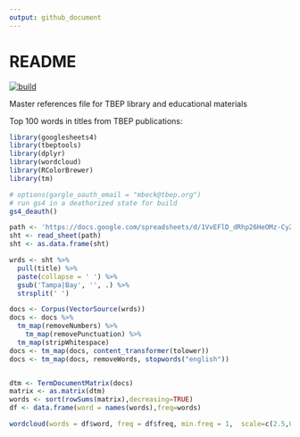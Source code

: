 ```yaml
---
output: github_document
---
```


# README

[![build](https://github.com/tbep-tech/tbep-refs/workflows/build/badge.svg)](https://github.com/tbep-tech/tbep-refs/actions)

Master references file for TBEP library and educational materials

Top 100 words in titles from TBEP publications: 

```r
library(googlesheets4)
library(tbeptools)
library(dplyr)
library(wordcloud)
library(RColorBrewer)
library(tm)

# options(gargle_oauth_email = "mbeck@tbep.org")
# run gs4 in a deathorized state for build
gs4_deauth()

path <- 'https://docs.google.com/spreadsheets/d/1VvEFlD_dRhp26HeOMz-CyZ5ZG9szMCziBBcniCwrUJg/edit?usp=sharing'
sht <- read_sheet(path) 
sht <- as.data.frame(sht) 

wrds <- sht %>% 
  pull(title) %>% 
  paste(collapse = ' ') %>% 
  gsub('Tampa|Bay', '', .) %>% 
  strsplit(' ')

docs <- Corpus(VectorSource(wrds))
docs <- docs %>%
  tm_map(removeNumbers) %>%
    tm_map(removePunctuation) %>%
  tm_map(stripWhitespace)
docs <- tm_map(docs, content_transformer(tolower))
docs <- tm_map(docs, removeWords, stopwords("english"))


dtm <- TermDocumentMatrix(docs) 
matrix <- as.matrix(dtm) 
words <- sort(rowSums(matrix),decreasing=TRUE) 
df <- data.frame(word = names(words),freq=words)

wordcloud(words = df$word, freq = df$freq, min.freq = 1,  scale=c(2.5,0.25), max.words=100, random.order=FALSE, rot.per=0.35, colors=brewer.pal(8, "Dark2"))

```

